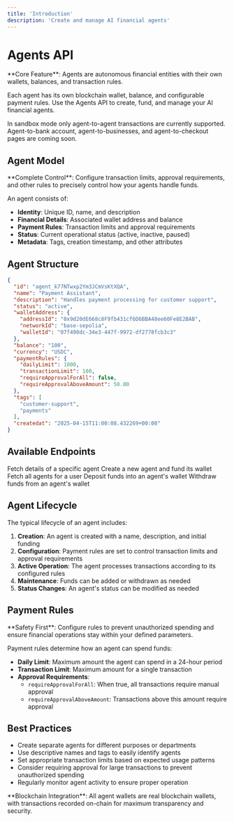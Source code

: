 ```yaml
---
title: 'Introduction'
description: 'Create and manage AI financial agents'
---
```


# Agents API

<Note>
**Core Feature**: Agents are autonomous financial entities with their own wallets, balances, and transaction rules.
</Note>

Each agent has its own blockchain wallet, balance, and configurable payment rules. Use the Agents API to create, fund, and manage your AI financial agents.

<Warning>
In sandbox mode only agent-to-agent transactions are currently supported. Agent-to-bank account, agent-to-businesses, and agent-to-checkout pages are coming soon.
</Warning>

## Agent Model

<Info>
**Complete Control**: Configure transaction limits, approval requirements, and other rules to precisely control how your agents handle funds.
</Info>

An agent consists of:

- **Identity**: Unique ID, name, and description
- **Financial Details**: Associated wallet address and balance
- **Payment Rules**: Transaction limits and approval requirements 
- **Status**: Current operational status (active, inactive, paused)
- **Metadata**: Tags, creation timestamp, and other attributes

## Agent Structure

```json
{
  "id": "agent_k77NTwxp2Ym3JCmVsKtXQA",
  "name": "Payment Assistant",
  "description": "Handles payment processing for customer support",
  "status": "active",
  "walletAddress": {
    "addressId": "0x9d20dE668c8F9fb431cf6D6BBA48ee60Fe8E2BAB",
    "networkId": "base-sepolia",
    "walletId": "07f490dc-34e3-447f-9972-df2778fcb3c3"
  },
  "balance": "100",
  "currency": "USDC",
  "paymentRules": {
    "dailyLimit": 1000,
    "transactionLimit": 100,
    "requireApprovalForAll": false,
    "requireApprovalAboveAmount": 50.00
  },
  "tags": [
    "customer-support",
    "payments"
  ],
  "createdat": "2025-04-15T11:00:08.432269+00:00"
}
```

## Available Endpoints

<CardGroup>
  <Card title="Get Agent" icon="eye" href="/api-reference/agents/get-agent">
    Fetch details of a specific agent
  </Card>
  <Card title="Create Agent" icon="plus" href="/api-reference/agents/create-agent">
    Create a new agent and fund its wallet
  </Card>
  <Card title="List User Agents" icon="list" href="/api-reference/agents/get-user-agents">
    Fetch all agents for a user
  </Card>
  <Card title="Deposit to Agent" icon="arrow-down" href="/api-reference/agents/deposit">
    Deposit funds into an agent's wallet
  </Card>
  <Card title="Withdraw from Agent" icon="arrow-up" href="/api-reference/agents/withdraw">
    Withdraw funds from an agent's wallet
  </Card>
</CardGroup>


## Agent Lifecycle

The typical lifecycle of an agent includes:

1. **Creation**: An agent is created with a name, description, and initial funding
2. **Configuration**: Payment rules are set to control transaction limits and approval requirements
3. **Active Operation**: The agent processes transactions according to its configured rules
4. **Maintenance**: Funds can be added or withdrawn as needed
5. **Status Changes**: An agent's status can be modified as needed

## Payment Rules

<Check>
**Safety First**: Configure rules to prevent unauthorized spending and ensure financial operations stay within your defined parameters.
</Check>

Payment rules determine how an agent can spend funds:

- **Daily Limit**: Maximum amount the agent can spend in a 24-hour period
- **Transaction Limit**: Maximum amount for a single transaction
- **Approval Requirements**:
  - `requireApprovalForAll`: When true, all transactions require manual approval
  - `requireApprovalAboveAmount`: Transactions above this amount require approval

## Best Practices

- Create separate agents for different purposes or departments
- Use descriptive names and tags to easily identify agents
- Set appropriate transaction limits based on expected usage patterns
- Consider requiring approval for large transactions to prevent unauthorized spending
- Regularly monitor agent activity to ensure proper operation

<Info>
**Blockchain Integration**: All agent wallets are real blockchain wallets, with transactions recorded on-chain for maximum transparency and security.
</Info>